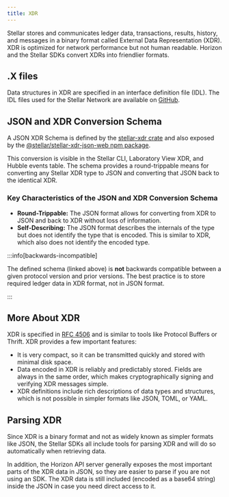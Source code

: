 ```yaml
---
title: XDR
---
```


Stellar stores and communicates ledger data, transactions, results, history, and messages in a binary format called External Data Representation (XDR). XDR is optimized for network performance but not human readable. Horizon and the Stellar SDKs convert XDRs into friendlier formats.

## .X files

Data structures in XDR are specified in an interface definition file (IDL). The IDL files used for the Stellar Network are available on [GitHub](https://github.com/stellar/stellar-xdr).

## JSON and XDR Conversion Schema

A JSON XDR Schema is defined by the [stellar-xdr crate](https://docs.rs/stellar-xdr) and also exposed by the [@stellar/stellar-xdr-json-web npm package](https://www.npmjs.com/package/@stellar/stellar-xdr-json-web).

This conversion is visible in the Stellar CLI, Laboratory View XDR, and Hubble events table. The schema provides a round-trippable means for converting any Stellar XDR type to JSON and converting that JSON back to the identical XDR.

### Key Characteristics of the JSON and XDR Conversion Schema

- **Round-Trippable:** The JSON format allows for converting from XDR to JSON and back to XDR without loss of information.
- **Self-Describing:** The JSON format describes the internals of the type but does not identify the type that is encoded. This is similar to XDR, which also does not identify the encoded type.

:::info[backwards-incompatible]

The defined schema (linked above) is **not** backwards compatible between a given protocol version and prior versions. The best practice is to store required ledger data in XDR format, not in JSON format.

:::

## More About XDR

XDR is specified in [RFC 4506](http://tools.ietf.org/html/rfc4506.html) and is similar to tools like Protocol Buffers or Thrift. XDR provides a few important features:

- It is very compact, so it can be transmitted quickly and stored with minimal disk space.
- Data encoded in XDR is reliably and predictably stored. Fields are always in the same order, which makes cryptographically signing and verifying XDR messages simple.
- XDR definitions include rich descriptions of data types and structures, which is not possible in simpler formats like JSON, TOML, or YAML.

## Parsing XDR

Since XDR is a binary format and not as widely known as simpler formats like JSON, the Stellar SDKs all include tools for parsing XDR and will do so automatically when retrieving data.

In addition, the Horizon API server generally exposes the most important parts of the XDR data in JSON, so they are easier to parse if you are not using an SDK. The XDR data is still included (encoded as a base64 string) inside the JSON in case you need direct access to it.
